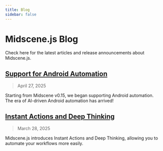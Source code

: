 ```yaml
---
title: Blog
sidebar: false
---
```


# Midscene.js Blog

Check here for the latest articles and release announcements about Midscene.js.


## [Support for Android Automation](/blog/blog-support-android-automation)

> April 27, 2025

Starting from Midscene v0.15, we began supporting Android automation. The era of AI-driven Android automation has arrived!

## [Instant Actions and Deep Thinking](/blog/blog-introducing-instant-actions-and-deep-think)

> March 28, 2025

Midscene.js introduces Instant Actions and Deep Thinking, allowing you to automate your workflows more easily.


